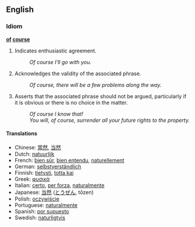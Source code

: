 ==English==

===Idiom===
'''[[of]] [[course]]'''

# Indicates enthusiastic agreement.
#: ''Of course I'll go with you.''
# Acknowledges the validity of the associated phrase.
#: ''Of course, there will be a few problems along the way.''
# Asserts that the associated phrase should not be argued, particularly if it is obvious or there is no choice in the matter.
#: ''Of course I know that!''
#: ''You will, of course, surrender all your future rights to the property.''


====Translations====
*Chinese: [[當然]], [[当然]]
*Dutch: [[natuurlijk]]
*French: [[bien sûr]], [[bien entendu]], [[naturellement]]
*German: [[selbstverständlich]]
*Finnish: [[tietysti]], [[totta kai]]
*Greek: [[φυσικά]]
*Italian: [[certo]], [[per forza]], [[naturalmente]]
*Japanese: [[当然]] ([[とうぜん]], tōzen)
*Polish: [[oczywiście]]
*Portuguese: [[naturalmente]]
*Spanish: [[por supuesto]]
*Swedish: [[naturligtvis]]